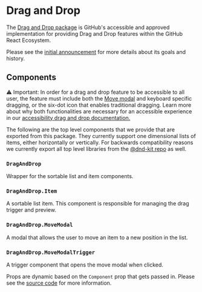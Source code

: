 
<Meta title="utilities/DragAndDrop/README" />

# Drag and Drop

The [Drag and Drop package](https://github.com/github/github/tree/master/ui/packages/drag-and-drop) is GitHub's accessible
and approved implementation for providing Drag and Drop features within the GitHub React Ecosystem.

Please see the [initial announcement](https://github.com/github/collaboration-workflows/discussions/107) for more details
about its goals and history.

## Components

⚠️ Important: In order for a drag and drop feature to be accessible to all user, the feature must include both the [Move modal](https://ui.githubapp.com/storybook/?path=/story/utilities-draganddrop--move-modal) and keyboard specific dragging, or the six-dot icon that enables traditional dragging. Learn more about why both functionalities are necessary for an accessible experience in our [accessibility drag and drop documentation.](https://github.com/github/accessibility/blob/main/docs/coaching-recommendations/drag-and-drop/technical-guidance/one-dimensional-DND.md)

The following are the top level components that we provide that are exported from this package. They currently support one dimensional lists of items,
either horizontally or vertically. For backwards compatibility reasons we currently export all top level libraries from the
[@dnd-kit repo](https://github.com/clauderic/dnd-kit?tab=readme-ov-file#packages-contained-within-this-repository) as
well.

### `DragAndDrop`

Wrapper for the sortable list and item components.

<ArgTypes of={DragAndDrop} />

### `DragAndDrop.Item`

A sortable list item. This component is responsible for managing the drag trigger and preview.

<ArgTypes of={DragAndDrop.Item} />

### `DragAndDrop.MoveModal`

A modal that allows the user to move an item to a new position in the list.

<ArgTypes of={DragAndDrop.MoveModal} />

### `DragAndDrop.MoveModalTrigger`

A trigger component that opens the move modal when clicked.

Props are dynamic based on the `Component` prop that gets passed in. Please see the [source code](https://github.com/github/github/blob/master/ui/packages/drag-and-drop/components/MoveModalTrigger.tsx)
for more information.

